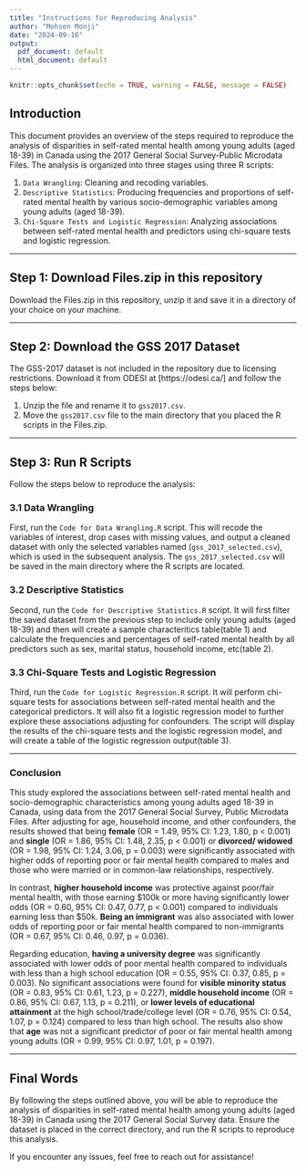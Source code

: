 ```yaml
---
title: "Instructions for Reproducing Analysis"
author: "Mohsen Monji"
date: "2024-09-16"
output:
  pdf_document: default
  html_document: default
---
```


```r
knitr::opts_chunk$set(echo = TRUE, warning = FALSE, message = FALSE)
```

## Introduction

This document provides an overview of the steps required to reproduce the analysis of disparities in self-rated mental health among young adults (aged 18-39) in Canada using the 2017 General Social Survey-Public Microdata Files. The analysis is organized into three stages using three R scripts:

1. `Data Wrangling`: Cleaning and recoding variables.
2. `Descriptive Statistics`: Producing frequencies and proportions of self-rated mental health by various socio-demographic variables among young adults (aged 18-39).
3. `Chi-Square Tests and Logistic Regression`: Analyzing associations between self-rated mental health and predictors using chi-square tests and logistic regression.

---

## Step 1: Download Files.zip in this repository

Download the Files.zip in this repository, unzip it and save it in a directory of your choice on your machine.

---

## Step 2: Download the GSS 2017 Dataset

The GSS-2017 dataset is not included in the repository due to licensing restrictions. Download it from ODESI at [https://odesi.ca/] and follow the steps below:

1. Unzip the file and rename it to `gss2017.csv`.
2. Move the `gss2017.csv` file to the main directory that you placed the R scripts in the Files.zip.

---

## Step 3: Run R Scripts

Follow the steps below to reproduce the analysis:

### 3.1 Data Wrangling

First, run the `Code for Data Wrangling.R` script. This will recode the variables of interest, drop cases with missing values, and output a cleaned dataset with only the selected variables named (`gss_2017_selected.csv`), which is used in the subsequent analysis. The `gss_2017_selected.csv` will be saved in the main directory where the R scripts are located.

### 3.2  Descriptive Statistics

Second, run the `Code for Descriptive Statistics.R` script. It will first filter the saved dataset from the previous step to include only young adults (aged 18-39) and then will create a sample characteritics table(table 1) and calculate the frequencies and percentages of self-rated mental health by all predictors such as sex, marital status, household income, etc(table 2).

### 3.3 Chi-Square Tests and Logistic Regression

Third, run the `Code for Logistic Regression.R` script. It will perform chi-square tests for associations between self-rated mental health and the categorical predictors. It will also fit a logistic regression model to further explore these associations adjusting for confounders. The script will display the results of the chi-square tests and the logistic regression model, and will create a table of the logistic regression output(table 3).

---

### Conclusion

This study explored the associations between self-rated mental health and socio-demographic characteristics among young adults aged 18-39 in Canada, using data from the 2017 General Social Survey, Public Microdata Files. After adjusting for age, household income, and other confounders, the results showed that being **female** (OR = 1.49, 95% CI: 1.23, 1.80, p < 0.001) and **single** (OR = 1.86, 95% CI: 1.48, 2.35, p < 0.001) or **divorced/ widowed** (OR = 1.98, 95% CI: 1.24, 3.06, p = 0.003) were significantly associated with higher odds of reporting poor or fair mental health compared to males and those who were married or in common-law relationships, respectively.

In contrast, **higher household income** was protective against poor/fair mental health, with those earning $100k or more having significantly lower odds (OR = 0.60, 95% CI: 0.47, 0.77, p < 0.001) compared to individuals earning less than $50k. **Being an immigrant** was also associated with lower odds of reporting poor or fair mental health compared to non-immigrants (OR = 0.67, 95% CI: 0.46, 0.97, p = 0.036).

Regarding education, **having a university degree** was significantly associated with lower odds of poor mental health compared to individuals with less than a high school education (OR = 0.55, 95% CI: 0.37, 0.85, p = 0.003). No significant associations were found for **visible minority status** (OR = 0.83, 95% CI: 0.61, 1.23, p = 0.227), **middle household income** (OR = 0.86, 95% CI: 0.67, 1.13, p = 0.211), or **lower levels of educational attainment** at the high school/trade/college level (OR = 0.76, 95% CI: 0.54, 1.07, p = 0.124) compared to less than high school. The results also show that **age** was not a significant predictor of poor or fair mental health among young adults (OR = 0.99, 95% CI: 0.97, 1.01, p = 0.197).

---

## Final Words

By following the steps outlined above, you will be able to reproduce the analysis of disparities in self-rated mental health among young adults (aged 18-39) in Canada using the 2017 General Social Survey data. Ensure the dataset is placed in the correct directory, and run the R scripts to reproduce this analysis.

If you encounter any issues, feel free to reach out for assistance!
